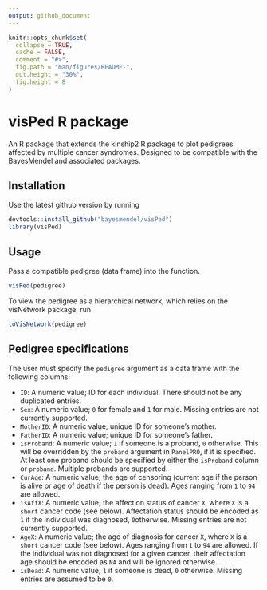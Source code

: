 ```yaml
---
output: github_document
---
```


<!-- README.md is generated from README.Rmd. Please edit that file -->

```r
knitr::opts_chunk$set(
  collapse = TRUE,
  cache = FALSE,
  comment = "#>",
  fig.path = "man/figures/README-",
  out.height = "30%",
  fig.height = 8
)
```


# visPed R package

An R package that extends the kinship2 R package to plot pedigrees affected by multiple cancer syndromes. Designed to be compatible with the BayesMendel and associated packages.

## Installation

Use the latest github version by running

```r
devtools::install_github("bayesmendel/visPed")
library(visPed)
```

## Usage

Pass a compatible pedigree (data frame) into the function.

```r
visPed(pedigree)
```

To view the pedigree as a hierarchical network, which relies on the visNetwork package, run
```r
toVisNetwork(pedigree)
```

## Pedigree specifications

The user must specify the `pedigree` argument as a data frame with the following columns: 

- `ID`: A numeric value; ID for each individual. There should not be any duplicated entries. 
- `Sex`: A numeric value; `0` for female and `1` for male. Missing entries are not currently supported. 
- `MotherID`: A numeric value; unique ID for someone's mother. 
- `FatherID`: A numeric value; unique ID for someone's father. 
- `isProband`: A numeric value; `1` if someone is a proband, `0` otherwise. This will be overridden by the `proband` argument in `PanelPRO`, if it is specified. At least one proband should be specified by either the `isProband` column or `proband`. Multiple probands are supported. 
- `CurAge`: A numeric value; the age of censoring (current age if the person is alive or age of death if the person is dead). Ages ranging from `1` to `94` are allowed. 
- `isAffX`: A numeric value; the affection status of cancer `X`, where `X` is a `short` cancer code (see below). Affectation status should be encoded as `1` if the individual was diagnosed, `0 `otherwise. Missing entries are not currently supported. 
- `AgeX`: A numeric value; the age of diagnosis for cancer `X`, where `X` is a `short` cancer code (see below). Ages ranging from `1` to `94` are allowed. If the individual was not diagnosed for a given cancer, their affectation age should be encoded as `NA` and will be ignored otherwise. 
- `isDead`: A numeric value; `1` if someone is dead, `0` otherwise. Missing entries are assumed to be `0`. 
